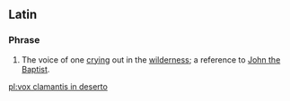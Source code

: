 ==Latin==

===Phrase===
{{head|la|phrase|head=[[vōx]] [[clamo|clāmantis]] [[in]] [[desertus|dēserto]]}}

# The voice of one [[cry]]ing out in the [[wilderness]]; a reference to [[John the Baptist]].

[[pl:vox clamantis in deserto]]